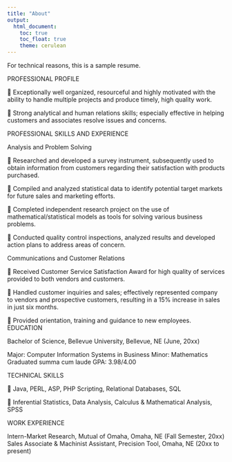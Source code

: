 ```yaml
---
title: "About"
output: 
  html_document:
    toc: true
    toc_float: true
    theme: cerulean
---
```


For technical reasons, this is a sample resume.

PROFESSIONAL PROFILE

 Exceptionally well organized, resourceful and highly motivated with the ability to handle multiple projects and produce timely, high quality work.

 Strong analytical and human relations skills; especially effective in helping customers and associates resolve issues and concerns.

PROFESSIONAL SKILLS AND EXPERIENCE

Analysis and Problem Solving

 Researched and developed a survey instrument, subsequently used to obtain information from customers regarding their satisfaction with products purchased.

 Compiled and analyzed statistical data to identify potential target markets for future sales and marketing efforts.

 Completed independent research project on the use of mathematical/statistical models as tools for solving various business problems.

 Conducted quality control inspections, analyzed results and developed action plans to address areas of concern.

Communications and Customer Relations

 Received Customer Service Satisfaction Award for high quality of services provided to both vendors and customers.

 Handled customer inquiries and sales; effectively represented company to vendors and prospective customers, resulting in a 15% increase in sales in just six months.

 Provided orientation, training and guidance to new employees. EDUCATION

Bachelor of Science, Bellevue University, Bellevue, NE (June, 20xx)

Major: Computer Information Systems in Business Minor: Mathematics Graduated summa cum laude GPA: 3.98/4.00

TECHNICAL SKILLS

 Java, PERL, ASP, PHP Scripting, Relational Databases, SQL

 Inferential Statistics, Data Analysis, Calculus & Mathematical Analysis, SPSS

WORK EXPERIENCE

Intern-Market Research, Mutual of Omaha, Omaha, NE (Fall Semester, 20xx)
Sales Associate & Machinist Assistant, Precision Tool, Omaha, NE (20xx to present)